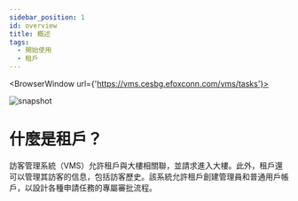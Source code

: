 ---
sidebar_position: 1
id: overview
title: 概述
tags:
  - 開始使用
  - 租戶
---


<BrowserWindow url={'https://vms.cesbg.efoxconn.com/vms/tasks'}>

![snapshot](../assets/vms/vms-tasks-zh-hant.png)

</BrowserWindow>

# 什麼是租戶？

訪客管理系統（VMS）允許租戶與大樓相關聯，並請求進入大樓。此外，租戶還可以管理其訪客的信息，包括訪客歷史。該系統允許租戶創建管理員和普通用戶帳戶，以設計各種申請任務的專屬審批流程。
